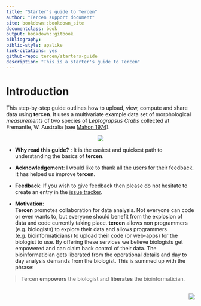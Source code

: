 ```yaml
---
title: "Starter's guide to Tercen"
author: "Tercen support document"
site: bookdown::bookdown_site
documentclass: book
output: bookdown::gitbook
bibliography: 
biblio-style: apalike
link-citations: yes
github-repo: tercen/starters-guide
description: "This is a starter's guide to Tercen"
---
```


# Introduction

This step-by-step guide outlines how to upload, view, compute and share data using __tercen__. It uses a multivariate example data set of morphological  _measurements_ of two species of _Leptograpsus Crabs_ collected at Fremantle, W. Australia (see [Mahon 1974](https://www.publish.csiro.au/zo/ZO9740417)).

<center><img src="images/cover.png"></center>

* __Why read this guide?__ :
It is the easiest and quickest path to understanding the basics of __tercen__. 

* __Acknowledgement__:
I would like to thank all the users for their feedback. It has helped us improve __tercen__.

* __Feedback__:
If you wish to give feedback then please do not hesitate to create an entry in the [issue tracker](https://github.com/tercen/starters-guide/issues).

* __Motivation__:  
__Tercen__  promotes collaboration for data analysis. Not everyone can code or even wants to,  but everyone should benefit from the explosion of data and code currently taking place.
__tercen__ allows non programmers (e.g. biologists) to explore their data and allows programmers (e.g. bioinformaticians) to upload their code (or web-apps) for the biologist to use. By offering these services we believe biologists get empowered and can claim back control of their data. The bioinformatician gets liberated from the operational details and day to day analysis demands from the biologist. This is summed up with the phrase:

> Tercen __empowers__ the biologist and __liberates__ the bioinformatician.

\
<img align="right"src="images/stairs.png">
